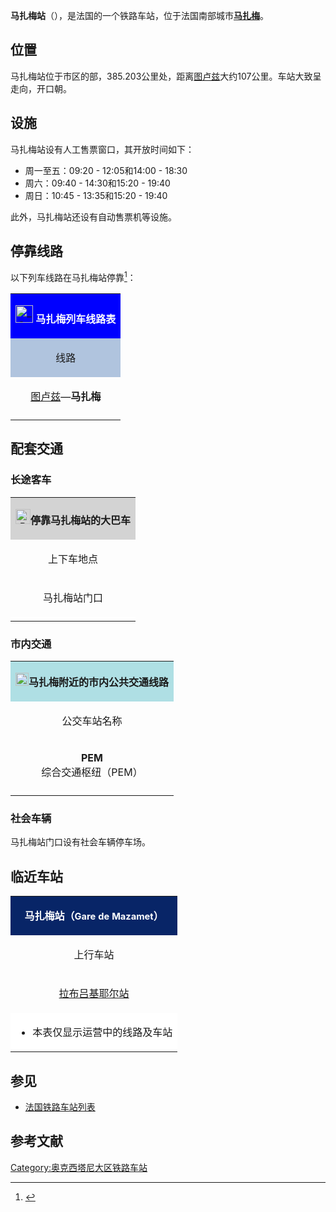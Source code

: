 {{Infobox station
| name          =[[File:Sncf-logo.svg|32x32px]]马扎梅站<br>{{lang|fr|Gare de Mazamet}} 
| type          = [[法国铁路|法国铁路]]
| image = File:30.08.89 Mazamet BB 66432 X 2876.jpg
|image_caption = 80年代末的马扎梅站
| address       = {{FRA}}[[塔恩省|塔恩省]][[马扎梅|马扎梅]]
| latd          = 43
| latm          = 29
| lats          = 52
| latNS         = N
| longd         = 2
| longm         = 22
| longs         = 30
| longEW        = E
| operator = [[File:_Sncf-logo.svg|32x32px]]
| coordinates_display = yes
| iso_region    = FR
| line          = 
* {{link-fr|卡斯特尔－贝达里厄铁路|Ligne de Castres à Bédarieux}}
| structure           = 地面
| levels              = 1层
| platform      = 2
| tracks        = 2
| elevation = 241米
| opened        = 1866年4月21日
| rebuilt =
| status = 使用中
| closed        = 
| passengers= 55,688人次<ref>{{Cite web|url=https://ressources.data.sncf.com/explore/dataset/frequentation-gares/?sort=voyageurs_2014&q=mazamet|title=Fréquentation en gares|accessdate=2017-02-14|author=SNCF|date=|language=法语|publisher=SNCF Open Data}}</ref>
| pass_year= 2015年
| ADA                 = Yes
| station_type = 客运车站
| connections = 
* CAR TER
* {{link-fr|塔恩省城际客运|Tarn'bus}}
* 卡斯特尔-马扎梅城市公共交通
| route_map =
| map_locator   = 
| note =
| services = [[法国大区列车|TER]]
}}

'''马扎梅站'''（{{lang-fr|Gare de Mazamet}}），是法国的一个铁路车站，位于法国南部城市'''[[马扎梅|马扎梅]]'''。

==位置==

马扎梅站位于市区的部，{{link-fr|卡斯特尔－贝达里厄铁路|Ligne de Castres à Bédarieux}}385.203公里处，距离[[图卢兹马塔比奥站|图卢兹]]大约107公里。车站大致呈走向，开口朝。

==设施==

马扎梅站设有人工售票窗口，其开放时间如下：

* 周一至五：09:20 - 12:05和14:00 - 18:30 
* 周六：09:40 - 14:30和15:20 - 19:40
* 周日：10:45 - 13:35和15:20 - 19:40

此外，马扎梅站还设有自动售票机等设施。

== 停靠线路 ==

{{动态列表|最后更新时间：2017年4月8日。本章节内容仅供参考，不排除因施工或罢工而引发的临时性变更。欢迎修正和补充}}

以下列车线路在马扎梅站停靠<ref>{{Cite web|url=https://www.ter.sncf.com/midi-pyrenees/gares/87615542/Mazamet/pratique|title=GARE MAZAMET|accessdate=2017-04-08|author=SNCF|date=|language=法语|publisher=TER MIDI-PYRÉNÉES}}</ref>：

{| class="wikitable mw-collapsible" 
|colspan="5" style="background:#0000FF" align="center" |[[File:_Sncf-logo.svg|28x28px]] <font color=#FFFFFF>'''马扎梅列车线路表'''</font>
|-
!style="background:#B0C4DE"| 线路
!style="background:#B0C4DE"|车种
!style="background:#B0C4DE"|上一站
!style="background:#B0C4DE"|下一站
!style="background:#B0C4DE"|大致运行频率{{noteTag|name=noteA}}
|-
|[[图卢兹马塔比奥站|图卢兹]]—'''马扎梅'''
| rowspan="1" align="center"|'''[[法国大区列车|TER]]'''
|[[拉布吕基耶尔站|拉布吕基耶尔]]
|（终点）
|每天4~11趟
|-
|colspan="5" style="background:#FFFFFF"|{{noteFoot|1=
{{noteTag|name=noteA|1=在本栏中，往返1次为"1趟"}}
}}
|}

==配套交通==
===长途客车===

{| class="wikitable mw-collapsible" 
|colspan="3" align="center" style="background:#D3D3D3" |[[File:BSicon_BUS.svg|24x24px]]'''停靠马扎梅站的大巴车'''
|-
!align="center" |上下车地点
!align="center" |运营单位
!align="center" |主要线路及目的地{{noteTag|name=noteA}}
|-
| rowspan="2" align="center" |马扎梅站门口
|align="center" |{{link-fr|塔恩省城际客运|Tarn'bus}}<br>Tarn'bus{{noteTag|name=noteC}}
|
* 762线：[[卡斯特尔_(塔恩省)|卡斯特尔]]、[[拉布吕基耶尔|拉布吕基耶尔]]、[[圣阿芒苏尔|圣阿芒苏尔]]、[[圣蓬德托米耶尔|圣蓬德托米耶尔]]
* 768线：[[苏阿|苏阿勒]]、[[塞马朗|塞马朗]]
|-
|align="center" |[[SNCF|SNCF]]<br>Car TER{{noteTag|name=noteB}}
|
* 9线：[[卡斯特尔_(塔恩省)|卡斯特尔]]、[[图卢兹汽车站|图卢兹]]
* 951线：[[卡斯特尔_(塔恩省)|卡斯特尔]]、[[皮伊洛朗|皮洛朗]]、[[弗朗卡尔维尔|弗朗卡尔维尔]]、[[韦尔费_(上加龙省)|韦尔费伊]]、[[图卢兹汽车站|图卢兹]]
* 953线{{noteTag|name=noteD}}：[[卡斯特尔|卡斯特尔]]、[[拉巴斯蒂代鲁艾鲁|拉巴斯蒂代鲁艾鲁]]、[[贝济耶|贝济耶]]
* ''当某条铁路线施工或罢工时，SNCF可能也会提供途径该线路沿途站点的大巴车''
|-
|colspan="3" style="background:#FFFFFF"|{{noteFoot|1=
{{noteTag|name=noteA|1=本栏不包括可以联程中转前往的目的地}}
{{noteTag|name=noteB|1=其车票可与SNCF的同线路车票通用}}
{{noteTag|name=noteC|1=部分城际客运线路仅周一至五开行}}
{{noteTag|name=noteD|1=仅周五、周六、周日及节假日开行}}
}}
|}

===市内交通===

{| class="wikitable mw-collapsible" 
|colspan="3" align="center" style="background:#AFDFE4"|[[File:Bus-logo.svg|21x21px]]'''马扎梅附近的市内公共交通线路'''
|-
!align="center" |公交车站名称
!align="center" |位置
!align="center" |停靠线路{{noteTag|name=noteA}}{{noteTag|name=noteB}}<ref>{{Cite web|url=http://www.libellus.org/pdf/plan-general-reseau-libellus.pdf|title=Plan général Réseau Libellus|accessdate=2017-04-08|author=Libellus|date=|language=法语|publisher=Libellus}}{{dead link|date=2018年5月 |bot=InternetArchiveBot |fix-attempted=yes }}</ref>
|-
|'''PEM'''<br>综合交通枢纽（PEM）
|马扎梅站门口
|
* 8路：'''[[马扎梅|马扎梅]]'''-PEM （环线）（市区东侧）
* 9路：'''[[马扎梅|马扎梅]]'''-PEM （环线）（市区西侧）
* 10路：'''[[卡斯特尔_(塔恩省)|卡斯特尔]]'''-医院 ↔ '''[[马扎梅|马扎梅]]'''-PEM
|-
|colspan="3" style="background:#FFFFFF"|{{noteFoot|1=
{{noteTag|name=noteA|1='''粗体字'''代表该站所在的市镇；中文名称非官方正式翻译，仅供参考}}
{{noteTag|name=noteB|1=以下线路在周日及节假日均停运}}
}}
|}

===社会车辆===

马扎梅站门口设有社会车辆停车场。

==临近车站==

{|class="wikitable mw-collapsible" style="margin: 0 auto; width:42em;"
|colspan="3"  style="background:#082567" align="center"|<font color=#FFFFFF>'''马扎梅站（<span style="font-size:11pt;">Gare de Mazamet</span>）'''</font>
|-
!上行车站
!线路
!下行车站
|-
|align="center" |[[拉布吕基耶尔站|拉布吕基耶尔站]]
|align="center" |'''{{link-fr|卡斯特尔－贝达里厄铁路|Ligne de Castres à Bédarieux}}'''
|align="center" |''（终点）''<br>（马扎梅以下的路段已关闭）
|-
|colspan="3" style="background:#FFFFFF"|
*本表仅显示运营中的线路及车站
|}

==参见==
* [[法国铁路车站列表|法国铁路车站列表]]

== 参考文献 ==
{{Reflist}}

[[Category:奥克西塔尼大区铁路车站|Category:奥克西塔尼大区铁路车站]]